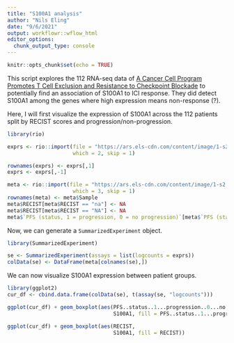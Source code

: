 ```yaml
---
title: "S100A1 analysis"
author: "Nils Eling"
date: "9/6/2021"
output: workflowr::wflow_html
editor_options:
  chunk_output_type: console
---
```


```r
knitr::opts_chunk$set(echo = TRUE)
```

This script explores the 112 RNA-seq data of [A Cancer Cell Program Promotes T Cell Exclusion and Resistance to Checkpoint Blockade](https://www.sciencedirect.com/science/article/pii/S0092867418311784?via%3Dihub#app2) to
potentially find an association of S100A1 to ICI response. They did detect 
S100A1 among the genes where high expression means non-response (?). 

Here, I will first visualize the expression of S100A1 across the 112 patients
split by RECIST scores and progression/non-progression.

```r
library(rio)

exprs <- rio::import(file = "https://ars.els-cdn.com/content/image/1-s2.0-S0092867418311784-mmc6.xlsx", 
                     which = 2, skip = 1)

rownames(exprs) <- exprs[,1]
exprs <- exprs[,-1]

meta <- rio::import(file = "https://ars.els-cdn.com/content/image/1-s2.0-S0092867418311784-mmc1.xlsx", 
                     which = 3, skip = 1)
rownames(meta) <- meta$Sample
meta$RECIST[meta$RECIST == "na"] <- NA
meta$RECIST[meta$RECIST == "NA"] <- NA
meta$`PFS (status, 1 = progression, 0 = no progression)`[meta$`PFS (status, 1 = progression, 0 = no progression)` == "NA"] <- NA 
```

Now, we can generate a `SummarizedExperiment` object.

```r
library(SummarizedExperiment)

se <- SummarizedExperiment(assays = list(logcounts = exprs))
colData(se) <- DataFrame(meta[colnames(se),])
```

We can now visualize S100A1 expression between patient groups.

```r
library(ggplot2)
cur_df <- cbind.data.frame(colData(se), t(assay(se, "logcounts")))

ggplot(cur_df) + geom_boxplot(aes(PFS..status..1...progression..0...no.progression.,
                                  S100A1, fill = PFS..status..1...progression..0...no.progression.))

ggplot(cur_df) + geom_boxplot(aes(RECIST,
                                  S100A1, fill = RECIST))
```